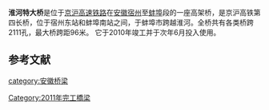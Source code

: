 {{unreferenced|time=2015-05-05T01:12:20+00:00}}
{{Infobox bridge
|bridge_name      = 淮河特大桥
|image            = 201705 Beijing-Shanghai High-Speed Railway in Changhuaiwei.jpg
|carries          = [[京沪高速铁路|京沪高速铁路]]
|crosses          = 
|locale           = {{CHN}}[[安徽省|安徽省]]
|maint            =
|designer         = 
|design           = 高架桥
|material         = 
|length           = 85.379 千米
|width            =
|height           =
|mainspan         = 
|spans            =
|pierswater       =
|load             =
|clearance        =
|below            =
|life             =
|builder          =
|begin            = 2008年6月
|complete         = 2010年7月
|open             = 2011年6月30日
|toll             =
|traffic          = 
|coordinates      = {{coord|33.26797|N|117.34680|E|region:CN|display=inline,title}}
|extra            =
}}
'''淮河特大桥'''是位于[[京沪高速铁路|京沪高速铁路]]在[[安徽|安徽]][[宿州|宿州]]至[[蚌埠|蚌埠]]段的一座高架桥，是京沪高铁第四长桥，位于宿州东站和蚌埠南站之间，于蚌埠市跨越淮河。全桥共有各类桥跨2111孔，最大桥跨距96米。 它于2010年竣工并于次年6月投入使用。
==参考文献==
{{reflist}}
[[Category:2011年完工橋梁|Category:2011年完工橋梁]]
[[category:安徽桥梁|category:安徽桥梁]]